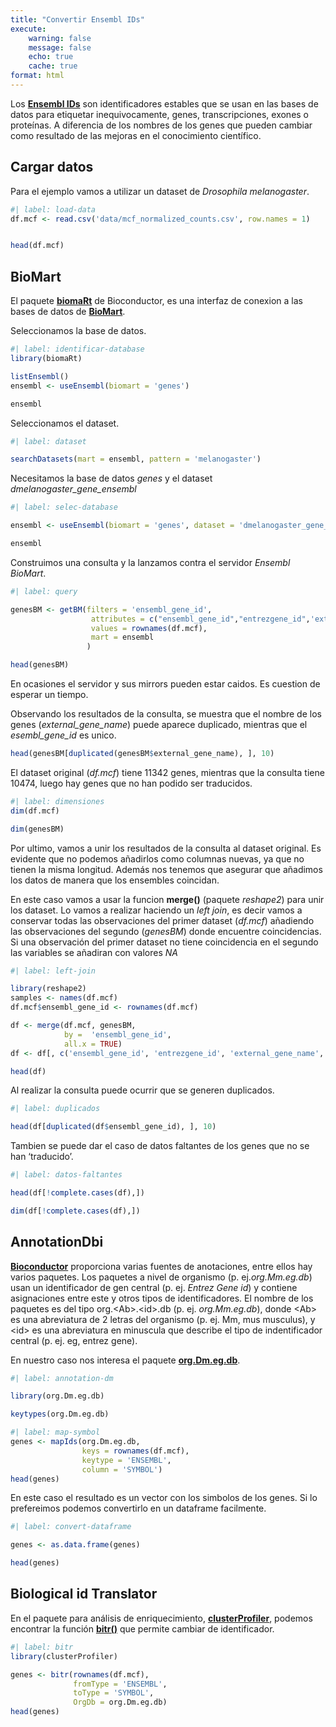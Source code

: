 ```yaml
---
title: "Convertir Ensembl IDs"
execute:
    warning: false
    message: false
    echo: true
    cache: true
format: html
---
```


Los [**Ensembl IDs**](https://www.ensembl.org/info/genome/stable_ids/index.html) son identificadores estables que se usan en las bases de datos para etiquetar inequivocamente, genes, transcripciones, exones o proteínas. A diferencia de los nombres de los genes que pueden cambiar como resultado de las mejoras en el conocimiento científico.

## Cargar datos
Para el ejemplo vamos a utilizar un dataset de *Drosophila melanogaster*.
```r
#| label: load-data
df.mcf <- read.csv('data/mcf_normalized_counts.csv', row.names = 1)


head(df.mcf)
```

## BioMart
El paquete [**biomaRt**](https://bioconductor.org/packages/release/bioc/html/biomaRt.html) de Bioconductor, es una interfaz de conexion a las bases de datos de [**BioMart**](https://www.ensembl.org/info/data/biomart/index.html).

Seleccionamos la base de datos.
```r
#| label: identificar-database
library(biomaRt)

listEnsembl()
ensembl <- useEnsembl(biomart = 'genes')

ensembl
```

Seleccionamos el dataset.
```r
#| label: dataset

searchDatasets(mart = ensembl, pattern = 'melanogaster')
```

Necesitamos la base de datos *genes* y el dataset *dmelanogaster_gene_ensembl*

```r
#| label: selec-database

ensembl <- useEnsembl(biomart = 'genes', dataset = 'dmelanogaster_gene_ensembl')

ensembl
```

Construimos una consulta y la lanzamos contra el servidor *Ensembl BioMart*.
```r
#| label: query

genesBM <- getBM(filters = 'ensembl_gene_id', 
                  attributes = c("ensembl_gene_id","entrezgene_id",'external_gene_name'),
                  values = rownames(df.mcf),
                  mart = ensembl
                 )

head(genesBM)
```
::: {.callout-note}
En ocasiones el servidor y sus mirrors pueden estar caidos. Es cuestion de esperar un tiempo.
:::

Observando los resultados de la consulta, se muestra que el nombre de los genes (*external_gene_name*) puede aparece duplicado, mientras que el *esembl_gene_id* es unico.
```r
head(genesBM[duplicated(genesBM$external_gene_name), ], 10)
```

El dataset original (*df.mcf*) tiene 11342 genes, mientras que la consulta tiene 10474, luego hay genes que no han podido ser traducidos.
```r
#| label: dimensiones
dim(df.mcf)

dim(genesBM)
```

Por ultimo, vamos a unir los resultados de la consulta al dataset original. Es evidente que no podemos añadirlos como columnas nuevas, ya que no tienen la misma longitud. Además nos tenemos que asegurar que añadimos los datos de manera que los ensembles coincidan.

En este caso vamos a usar la funcion **merge()** (paquete *reshape2*) para unir los dataset. Lo vamos a realizar haciendo un *left join*, es decir vamos a conservar todas las observaciones del primer dataset (*df.mcf*) añadiendo las observaciones del segundo (*genesBM*) donde encuentre coincidencias. Si una observación del primer dataset no tiene coincidencia en el segundo las variables se añadiran con valores *NA*

```r
#| label: left-join

library(reshape2)
samples <- names(df.mcf)
df.mcf$ensembl_gene_id <- rownames(df.mcf)

df <- merge(df.mcf, genesBM, 
            by =  'ensembl_gene_id', 
            all.x = TRUE)
df <- df[, c('ensembl_gene_id', 'entrezgene_id', 'external_gene_name', samples)]

head(df)
```
Al realizar la consulta puede ocurrir que se generen duplicados. 
```r
#| label: duplicados

head(df[duplicated(df$ensembl_gene_id), ], 10)
```
Tambien se puede dar el caso de datos faltantes de los genes que no se han 'traducido'.
```r
#| label: datos-faltantes

head(df[!complete.cases(df),])

dim(df[!complete.cases(df),])
```

## AnnotationDbi

[**Bioconductor**](https://bioconductor.org/) proporciona varias fuentes de anotaciones, entre ellos hay varios paquetes. 
Los paquetes a nivel de organismo (p. ej.*org.Mm.eg.db*) usan un identificador de gen central (p. ej. *Entrez Gene id*) y contiene asignaciones entre este y otros tipos de identificadores. El nombre de los paquetes es del tipo org.&lt;Ab&gt;.&lt;id&gt;.db (p. ej. *org.Mm.eg.db*), donde &lt;Ab&gt; es una abreviatura de 2 letras del organismo (p. ej. Mm, mus musculus), y &lt;id&gt; es una abreviatura en minuscula que describe el tipo de indentificador central (p. ej. eg, entrez gene).

En nuestro caso nos interesa el paquete [**org.Dm.eg.db**](https://www.bioconductor.org/packages/release/data/annotation/html/org.Dm.eg.db.html).

```r
#| label: annotation-dm

library(org.Dm.eg.db)

keytypes(org.Dm.eg.db)
```

```r
#| label: map-symbol
genes <- mapIds(org.Dm.eg.db, 
                keys = rownames(df.mcf), 
                keytype = 'ENSEMBL', 
                column = 'SYMBOL')
head(genes)
```
En este caso el resultado es un vector con los simbolos de los genes.
Si lo prefereimos podemos convertirlo en un dataframe facilmente.
```r
#| label: convert-dataframe

genes <- as.data.frame(genes)

head(genes)
```

## Biological id Translator

En el paquete para análisis de enriquecimiento, [**clusterProfiler**](https://bioconductor.org/packages/release/bioc/html/clusterProfiler.html), podemos encontrar la función [**bitr()**](https://yulab-smu.top/biomedical-knowledge-mining-book/useful-utilities.html) que permite cambiar de identificador.

```r
#| label: bitr
library(clusterProfiler)

genes <- bitr(rownames(df.mcf), 
              fromType = 'ENSEMBL', 
              toType = 'SYMBOL', 
              OrgDb = org.Dm.eg.db)
head(genes)
```